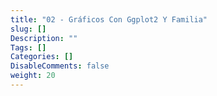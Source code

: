 ```yaml
---
title: "02 - Gráficos Con Ggplot2 Y Familia"
slug: []
Description: ""
Tags: []
Categories: []
DisableComments: false
weight: 20
---
```

